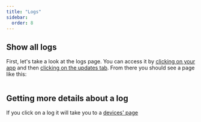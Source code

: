 ```yaml
---
title: "Logs"
sidebar:
  order: 8
---
```


## Show all logs
First, let's take a look at the logs page. You can access it by [clicking on your app](/docs/webapp/main-page) and then [clicking on the updates tab](/docs/webapp/main-app-page).
From there you should see a page like this:

<figure><img style="margin-left: auto; margin-right: auto" src="/logs.png" alt="" /><figcaption></figcaption></figure>

## Getting more details about a log

If you click on a log it will take you to a [devices' page](/docs/webapp/devices/)